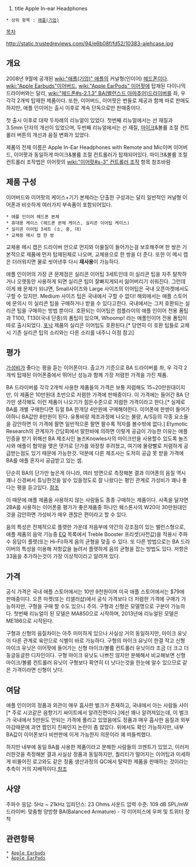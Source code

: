 #title Apple In-ear Headphones
 * 상위 항목 : [[애플(기업)]]
[[목차]]

http://static.trustedreviews.com/94/e6b08f/fd52/10383-aiehcase.jpg

{{{+1 Apple In-ear Headphones}}}

== 개요 ==
2008년 9월에 공개된 [[wiki:"애플(기업)" 애플]]의 커널형(인이어) [[헤드폰]]이다. [[wiki:"Apple Earbuds"이어버드]], [[wiki:"Apple EarPods" 이어팟]]에 탑재된 다이나믹 드라이버와는 달리, [[wiki:"헤드폰#s-2.1.3" BA(밸런스드 아마추어)]]드라이버를 좌, 우 각각 2개씩 탑재한 제품이다. 또한, 이어버드, 이어팟은 번들로 제공과 함께 따로 판매도하지만, 애플 인이어는 출시 이후로 계속 단독으로만 판매중이다.

첫 출시 이후로 대략 두차례의 리뉴얼이 있었다. 첫번째 리뉴얼에서는 선 재질과 3.5mm 단자의 개선이 있었으며, 두번째 리뉴얼에서는 선 재질, [[마이크]]&볼륨 조절 컨트롤러 버튼의 개선과 음질 변화가 있었다.

제품의 전체 이름은 Apple In-Ear Headphones with Remote and Mic이며 이어버드, 이어팟과 동일하게 마이크&볼륨 조절 컨트롤러가 탑재되어있다. 마이크&볼륨 조절 컨트롤러 조작법은 이어팟의 [[wiki:"이어팟#s-3" 컨트롤러 조작]] 항목 참조바람

== 제품 구성 ==
이어버드와 이어팟의 케이스+기기 본체라는 단촐한 구성과는 달리 일반적인 커널형 이어폰과 비슷하게 여러가지 부속품이 포함되어있다.

 * 애플 인이어 헤드폰 본체
 * 휴대용 케이스 (헤드폰 본체 케이스, 실리콘 이어팁 케이스)
 * 실리콘 이어팁 3세트 (소, 중, 대)
 * 교체용 메시 캡 한 쌍

교체용 메시 캡은 드라이버 안으로 먼지와 이물질이 들어가는걸 보호해주며 한 쌍은 기본적으로 제품에 먼저 탑재된체로 나오며, 교체용으로 한 쌍을 더 준다. 또한 이 메시 캡은 더러워지면 물로 씻어낸후 다시 '''재사용'''이 가능하다.

애플 인이어의 가장 큰 문제점은 실리콘 이어팁 3세트인데 이 실리콘 팁을 자주 탈착하거나 오랫동안 사용하게 되면 실리콘 팁이 잘빠지게되서 잃어버리기 쉬워진다. 그런데 이게 왜 문제가 되냐면, Small사이즈와 Large 사이즈의 이어팁은 국내 오픈마켓에서도 구할 수 있지만. Medium 사이즈 팁은 국내에서 구할 수 없다! 해외에서는 애플 스토어에 문의시 이 실리콘 팁을 구매하거나 받을 수 있다고한다. 국내에서는 그저 호환되는 실리콘 팁을 구매하는 방법 뿐이다. 호환되는 이어팁은 컴플라이의 애플 인이어 전용 폼팁과 T100, T130(국내 단종)의 폼팁이 있으며, Whoomp! 라는 애플인이어 전용 폼팁이 따로 출시되었다. [[포낙]] 제품의 실리콘 이어팁도 호환된다.[* 당연히 이 호환 팁들로 교체시 기존 실리콘 팁의 소리와는 다른 소리를 내주니 이점 참고]

== 평가 ==
[[가성비]]가 좋다는 평을 듣는 이어폰이다. 출고가 기준으로 BA 드라이버를 좌, 우 각각 2개씩 탑재된 이어폰중에서 뛰어난 성능과 함께 가장 저렴한 가격을 가진 제품. 

BA 드라이버를 각각 2개씩 사용한 제품들의 가격은 보통 저렴해도 15~20만원대이지만, 이 제품은 10만원대 초반으로 저렴한 가격에 판매중이다.  이 가격에는 들어간 BA 단가만 생각해도 이런 제품이 나오기가 힘든수준으로 저렴한 가격이라고 한다.[* 실제로 BA를 개별 구매한다면 듀얼 BA 한개당 4만원에 구매해야한다. 이어폰에 한쌍이 들어가야하니 BA값만 8만원이 된다. 유통비랑 제조과정에 나오는 불량, A/S등의 각종 요소들을 감안하면 이 가격에 팔면 일반적으론 팔면 팔수록 적자를 볼수밖에 없다.] Etymotic Research의 관계자가 간담회에서 말한바에 의하면 이렇게 공급이 가능한 이유는 애플 인증을 받기 위해선 BA 제조사인 놀즈Knowles사의 마이크만을 사용할수 있도록 놀즈사와 애플이 협약을 맺은 댓가로 단가를 와장창 후려쳤고, 여기에 물량빨로 저렴하게 공급받는점도 있기 때문에 가능한것. 덕분에 다른 제조사는 도저히 공급 못 받을 가격에 BA를 애플 혼자서 공급받고 있는 셈.

단순히 BA의 단가만 높은게 아니라, 여러 방면으로 측정해본 결과 이어폰의 음질 역시 꽤나 신경써서 튜닝한것을 알수 있을정도로 잘 나왔다는 평인 관계로 가성비가 꽤나 좋다는 평을 듣고있다. [http://rinchoi.blogspot.com/2013/08/apple-me186lla-budget-wonder-updated.html 참조]

이 때문에 애플 제품을 사용하지 않는 사람들도 종종 구매하는 제품이다. 사족을 달자면 2BA를 사용하는 이어폰중 평가가 좋은제품중 하나인 웨스톤사의 W20이 30만원대인것을 감안하면 가성비가 매우 괜찮은 편이라고 할 수 있다.

음의 특성은 전체적으로 플랫한 가운데 저음부에 약간의 강조점이 있는 밸런스형으로, 애플 제품의 음악 기능중 [[EQ]] 목록에서 Treble Booster 프리셋(사전값)을 적용시 주파수 응답이 플랫(또는 Hi-Fi)하게 음의 균형을 맞출 수 있다. 또 다른 방법으로는 BA 드라이버의 특성을 이용해 저항값을 늘려서 플랫하게 음의 균형을 잡는 방법도 있다. 저항은 33옴을 추가하는것이 가장 이상적이라고 알려져 있다.

== 가격 ==
공식 가격은 국내 애플 스토어에서는 10만 9천원이며 미국 애플 스토어에서는 $79에 판매중이다. 오픈 마켓(또는 리셀러샵)에서 공식 가격보다 더 저렴한 가격에 구매가 가능하지만, 구형을 구매 할 수도 있으니 주의. 구형과 신형은 모델명으로 구분이 가능하다. 첫번째 리뉴얼이 된 모델은 MA850으로 시작하며, 2013년에 리뉴얼된 모델은 ME186으로 시작된다.

구형과 신형의 음질차이는 아주 미미하게 있으나 사실상 거의 동일하지만, 마이크 유닛이 다른 관계로 육안으로 식별이 바로 가능하다. 구형의 마이크 유닛이 한결 작고 신형 마이크 유닛은 이어팟에 들어가는 신형 마이크/볼륨 컨트롤러 유닛이라 조금 더 크고 더 둥글둥글한 디자인이다. 구형 마이크 유닛도 나쁘진 않지만 분해해서 비교해보면 신형 마이크/볼륨 컨트롤러 유닛이 구형보다 확연히 더 낫다는것을 한눈에 알수 있으므로 같은 가격이라면 신형이 낫다.

== 여담 ==
애플 인이어의 정품과 외관이 매우 흡사한 벌크가 존재하고, 국내에서 아는 사람들 사이[* 주로 시코같은 음향기기 싸이트에서 알려진편이다.]에선 꽤나 알려져있는데, 이 벌크가 국내에서 5만원도 안되는 가격에 풀리고 있었음에도 정품과 매우 흡사한 음질과 외부 마감때문에 과연 짭인지 진짜인지 논란이 좀 많았다. 위에서도 확인 가능하지만, 내부 BA값이 이어폰보다 비싼판에 이게 가능한지 의문이라 꽤 떠들썩했다. 

하지만 내부에 동일 BA를 사용한 제품이라고 분해한 사람들의 코멘트가 있었고, 이러저러한것을 측정해본 결과 사실상 정품과 동일하지만, 퀄리티가 떨어지는 이어팁과 미세하게 비뚤어진 로고와도 같은 정품 생산과정의 QC에서 탈락한 제품을 판매하는 것이라는 추측이 거의 지배적이다.[http://www.seeko.co.kr/zboard4/zboard.php?id=forum_etc2_1&page=5&sn1=&divpage=28&sn=off&ss=on&sc=on&select_arrange=headnum&desc=asc&no=138844 참조]


== 사양 ==
주파수 응답: 5Hz ~ 21kHz 
임피던스: 23 Ohms 
사운드 압력 수준: 109 dB SPL/mW 
드라이버: 맞춤형 양방향 BA(Balanced Armature) - 각 이어피스에 우퍼 및 트위터 장착

== 관련항목 ==
 * [[Apple Earbuds]]
 * [[Apple EarPods]]
